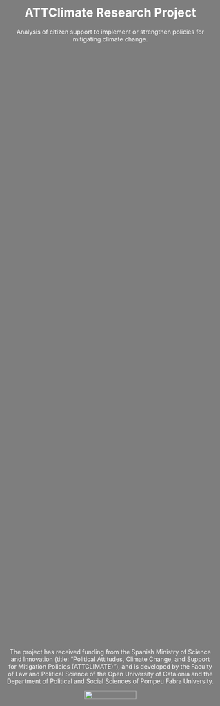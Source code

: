 ```{=html}
<style>
  body {
    background-image: url("img/sequera.jpeg");
    background-size: cover;
    background-position: center;
    background-repeat: no-repeat;
    color: #ffffff; /* text color to white for better contrast on the image */      }

  /* Create the dark overlay */
  body::before {
    content: "";
    position: absolute;
    top: 0;
    left: 0;
    width: 100%;
    height: 100%;
    background-color: rgba(0, 0, 0, 0.5); /* Adjust opacity (last value) for the desired darkness */
  }
  
  /* Center the content within the page */
 .centered-content {
    position: absolute;
    top: 50%;
    left: 50%;
    transform: translate(-50%, -50%);
    text-align: center;
  }
  
    /* Center the content within the page */
 .bottom-content {
    position: absolute;
    top: 88%;
    left: 50%;
    transform: translate(-50%, -50%);
    text-align: center;
    font-size: 14px;
  }
  
  /* Center the content within the page */
 .quarto-title-block {
    position: absolute;
    top: 50%;
    left: 50%;
    transform: translate(-50%, -50%);
    text-align: top;
  }
</style>
```
::: centered-content
<h1>ATTClimate Research Project</h1>

<p>Analysis of citizen support to implement or strengthen policies for mitigating climate change.</p>
:::

::: bottom-content
<p>The project has received funding from the Spanish Ministry of Science and Innovation (title: "Political Attitudes, Climate Change, and Support for Mitigation Policies (ATTCLIMATE)"), and is developed by the Faculty of Law and Political Science of the Open University of Catalonia and the Department of Political and Social Sciences of Pompeu Fabra University.</p>
![](img/ministeri.jpg){width=50%}
:::
